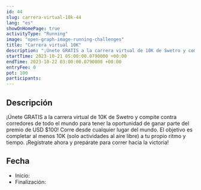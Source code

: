 ```yaml
---
id: 44
slug: carrera-virtual-10k-44
lang: "es"
showOnHomePage: true
activityType: "Running"
image: "open-graph-image-running-challenges"
title: "Carrera virtual 10K"
description: "¡Únete GRATIS a la carrera virtual de 10K de Swetro y compite contra corredores de todo el mundo para tener la oportunidad de ganar parte del premio de USD $100! Corre desde cualquier lugar del mundo. El objetivo es completar al menos 10K (solo actividades al aire libre) a tu propio ritmo y tiempo. ¡Regístrate ahora y prepárate para correr hacia la victoria!"
startTime: 2023-10-21 05:00:00.0790000 +00:00
endTime: 2023-10-22 03:00:00.0790000 +00:00
entryFee: 0
pot: 100
participants:
---
```



## Descripción

¡Únete GRATIS a la carrera virtual de 10K de Swetro y compite contra corredores de todo el mundo para tener la oportunidad de ganar parte del premio de USD $100! Corre desde cualquier lugar del mundo. El objetivo es completar al menos 10K (solo actividades al aire libre) a tu propio ritmo y tiempo. ¡Regístrate ahora y prepárate para correr hacia la victoria!

## Fecha

- Inicio: <LocalDate dateUtc={frontmatter.startTime} client:load />
- Finalización: <LocalDate dateUtc={frontmatter.endTime} client:load />
